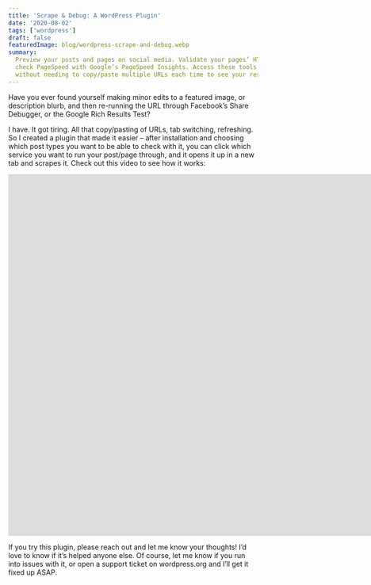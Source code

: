 ```yaml
---
title: 'Scrape & Debug: A WordPress Plugin'
date: '2020-08-02'
tags: ['wordpress']
draft: false
featuredImage: blog/wordpress-scrape-and-debug.webp
summary:
  Preview your posts and pages on social media. Validate your pages’ HTML with W3C’s Validator, or
  check PageSpeed with Google’s PageSpeed Insights. Access these tools quickly from within wp-admin,
  without needing to copy/paste multiple URLs each time to see your results.
---
```


Have you ever found yourself making minor edits to a featured image, or description blurb, and then
re-running the URL through Facebook’s Share Debugger, or the Google Rich Results Test?

I have. It got tiring. All that copy/pasting of URLs, tab switching, refreshing. So I created a
plugin that made it easier – after installation and choosing which post types you want to be able to
check with it, you can click which service you want to run your post/page through, and it opens it
up in a new tab and scrapes it. Check out this video to see how it works:

<div className="w-full relative">
  <iframe
    width="1776"
    height="730"
    src="https://www.youtube.com/embed/fe1gcKVcX6o"
    title="Scrape and Debug WordPress Plugin Overview"
    frameborder="0"
    allow="accelerometer; autoplay; clipboard-write; encrypted-media; gyroscope; picture-in-picture"
    allowfullscreen
    className="w-full relative responsive"
  ></iframe>
</div>

If you try this plugin, please reach out and let me know your thoughts! I’d love to know if it’s
helped anyone else. Of course, let me know if you run into issues with it, or open a support ticket
on wordpress.org and I’ll get it fixed up ASAP.

